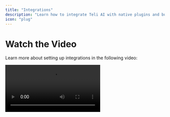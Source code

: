 ```yaml
---
title: "Integrations"
description: "Learn how to integrate Teli AI with native plugins and build complex workflows."
icon: "plug"
---
```


# Watch the Video

Learn more about setting up integrations in the following video:

<video controls className="w-full aspect-video" src="https://res.cloudinary.com/dpazvavqx/video/upload/v1741980678/hj8byt6qcbv1gjwivupw.mp4" />

## Integrating Teli AI with Other Platforms

Teli AI offers seamless integration capabilities that allow you to connect with various third-party platforms, expanding the scope and functionality of your AI-powered campaigns.

## Why Integrate with Teli AI?

Integrating Teli AI with your existing platforms can provide numerous benefits, including:

- **Improved Automation**: Automate customer interactions across various touchpoints such as voice, SMS, and email.
- **Data Syncing**: Ensure that customer data is consistent across platforms, improving overall user experience.
- **Scalability**: Easily scale your AI-powered campaigns to handle large volumes of interactions.

## Native Plugins

Native plugins are integrations that Teli supports natively. Once activated, you can directly connect these plugins into your agent setup.

### **1. Cal.com**

By entering your [Cal.com](http://Cal.com) API key into Teli, our AI Agents will be able to check your linked calendars in real time. Enabling this plugin will allow you to specify an appointment booking script, and allow voice agents to check calendar and book appointments during live conversation.

### **2. Email Alerts**

By entering your email address, or enabling email alerts for your organization for an additional usage-based fee, you or your entire organization will receive an email after every phone call with detailed information.

### **3. ElevenLabs**

By enabling ElevenLabs, you will have access to the voice library. This allows you to choose from a variety of voices that you can select to further customize your AI agents. If you would like to train an agent with your own voice or have your own voice model, please contact us for a training session.

### **4. Zapier**

Teli also supports custom hooks and triggers for Zapier. Please reach out to us for a consultation on how best to set up Zapier connections.

## Teli Automations

Beyond Native Plugins, Teli also has the ability for you to build robust workflows with hundreds of other softwares. Our team provides various tiers of support depending on your technical experience with API based workflows:

- Tier 1: Your premium plan includes free activation of custom workflows. This tier allows you to customize your workflows by yourself, with Teli's team providing basic support when necessary.
- Tier 2: For a one-time onboarding fee, Teli's team will engineer a dedicated flow for your specific integration use case. We handle the build, the testing, as well as maintainence.
- Tier 3: For more significant integrations that would require substantial changes to Teli's core offering, we work with enterprise customers directly to implement custom API integrations.